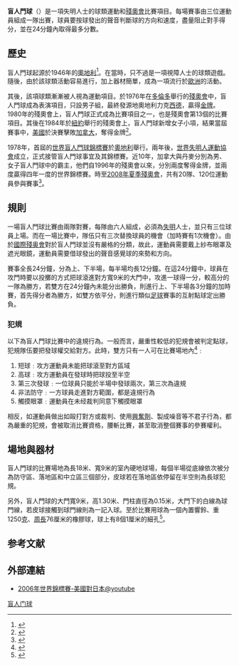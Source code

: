 '''盲人門球'''（{{lang-en|'''Goalball'''}}）是一項失明人士的球類運動和[[殘奧會|殘奧會]]比賽項目。每場賽事由三位運動員組成一隊出賽，球員要按球發出的聲音判斷球的方向和速度，盡量阻止對手得分，並在24分鐘內取得最多分數。

==歷史==
盲人門球起源於1946年的[[奧地利|奧地利]]<ref>{{Cite news|title=Paralympics - goalball|url=http://news.bbc.co.uk/sport2/hi/other_sports/disability_sport/3841085.stm|date=2004-10-18|accessdate=2022-03-09|language=en-GB}}</ref>。在當時，只不過是一項視障人士的球類遊戲。隨後，由於該球類活動容易進行，加上器材簡單，成為一項流行於[[歐洲|歐洲]]的活動。

其後，該項球類漸漸被人視為運動項目。於1976年在[[多倫多|多倫多]]舉行的[[殘奧會|殘奧會]]中，盲人門球成為表演項目，只設男子組，最終發源地奧地利力克[[西德|西德]]，贏得[[金牌|金牌]]。1980年的殘奧會上，盲人門球正式成為比賽項目之一，也是殘奧會第13個的比賽項目。其後在1984年於[[紐約|紐約]]舉行的殘奧會上，盲人門球新增女子小項，結果當屆賽事中，[[美國|美國]]於決賽擊敗[[加拿大|加拿大]]，奪得金牌<ref>{{Cite web|title=残奥会盲人门球介绍：历史沿革|url=http://sports.sohu.com/20080831/n259294428.shtml|access-date=2008-09-07|date=2008-08-31|publisher=搜狐体育|archive-url=https://web.archive.org/web/20190610061444/http://sports.sohu.com/20080831/n259294428.shtml|archive-date=2019-06-10|dead-url=no}}</ref>。

1978年，首屆的[[世界盲人門球錦標賽|世界盲人門球錦標賽]]於[[奧地利|奧地利]]舉行。兩年後，[[世界失明人運動協會|世界失明人運動協會]]成立，正式接管盲人門球事宜及其錦標賽。近10年，加拿大與丹麥分別為男、女子盲人門球中的霸主，他們自1996年的殘奧會以來，分別兩度奪得金牌，並兩度贏得四年一度的世界錦標賽。時至[[2008年夏季残疾人奥林匹克运动会|2008年夏季殘奧會]]，共有20隊、120位運動員參與賽事<ref>{{Cite web|title=残奥会盲人门球参赛资格|url=http://paralympic.beijing2008.cn/sports/goalball/news/n214343882.shtml|access-date=2022-03-09|publisher=北京2008年残奥会官方网站|archive-url=https://web.archive.org/web/20080906210318/http://paralympic.beijing2008.cn/sports/goalball/news/n214343882.shtml|archive-date=2008-09-06|dead-url=yes}}</ref>。

==規則==
一場盲人門球比賽由兩隊對賽，每隊由六人組成，必須為[[失明|失明]]人士，並只有三位球員上場。而在一場比賽中，隊伍只有三次替換球員的機會（加時賽有1次機會）。由於[[國際帕拉林匹克委員會|國際殘奥會]]對於盲人門球並沒有嚴格的分類，故此，運動員需要戴上紗布眼罩及遮光眼鏡，運動員需要借球發出的聲音感覺球的來勢和方向。

賽事全長24分鐘，分為上、下半場，每半場均長12分鐘。在這24分鐘中，球員在攻門時要以投擲的方式把球滾進對方寬9米的大門中，攻進一球得一分，較高分的一隊為勝方，若雙方在24分鐘內未能分出勝負，則進行上、下半場各3分鐘的加時賽，首先得分者為勝方，如雙方依平分，則進行類似[[足球|足球]]賽事的互射點球定出勝負。

===犯規===
以下為盲人門球比賽中的違規行為。一般而言，嚴重性較低的犯規會被判定點球，犯規隊伍要把發球權交給對方。此時，雙方只有一人可在比賽場地內<ref>{{Cite web|title=残奥会盲人门球介绍：竞赛规则要点|url=https://sports.sohu.com/20080831/n259294452.shtml|access-date=2022-03-09|date=2008-08-31|work=搜狐体育}}</ref>﹕

#短球﹕攻方運動員未能把球滾至對方區域
#高球﹕攻方運動員在發球時把球投至半空
#第三次發球﹕一位球員只能於半場中發球兩次，第三次為違規
#非法防守﹕一方球員走進對方範圍，都是違規行為
#觸摸眼罩﹕運動員在未经裁判同意下觸摸眼罩

相反，如運動員做出如毆打對方或裁判、使用[[興奮劑|興奮劑]]、製成噪音等不君子行為，都為嚴重的犯規，會被取消比賽資格，腰斬比賽，甚至取消整個賽事的參賽權利。

==場地與器材==
盲人門球的比賽場地為長18米、寬9米的室內硬地球場，每個半場從底線依次被分為防守區、落地區和中立區三個部分，皮球若在落地區依停留在半空則為長球犯規。

另外，盲人門球的大門寬9米，高1.30米、門柱直徑為0.15米，大門下的白線為球門線，若皮球接觸到球門線則為一記入球。至於比賽用球為一個內置響鈴、重1250[[克|克]]、[[周長|周長]]76厘米的橡膠球，球上有8個1厘米的細孔<ref>{{Cite web|title=残奥会盲人门球介绍：历史沿革 项目 场地器材|url=http://sports.sohu.com/20080831/n259294428_2.shtml|access-date=2008-09-07|date=2008-08-31|publisher=搜狐体育|archive-url=https://web.archive.org/web/20180227213656/http://sports.sohu.com/20080831/n259294428_2.shtml|archive-date=2018-02-27|dead-url=no}}</ref>。

== 参考文献 ==
{{Reflist}}

==外部連結==
*[http://www.youtube.com/watch?v=-MLbC3er2Fc 2006年世界錦標賽-美國對日本@youtube] {{Wayback|url=http://www.youtube.com/watch?v=-MLbC3er2Fc |date=20201216181841 }}

[[category:盲人门球|]]
